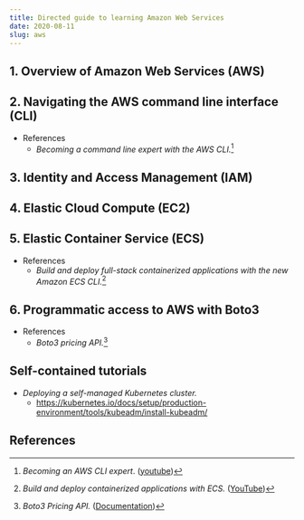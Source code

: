 ```yaml
---
title: Directed guide to learning Amazon Web Services
date: 2020-08-11
slug: aws
---
```


## 1. Overview of Amazon Web Services (AWS)

## 2. Navigating the AWS command line interface (CLI)

* References
    * _Becoming a command line expert with the AWS CLI._[^cli]

## 3. Identity and Access Management (IAM)

## 4. Elastic Cloud Compute (EC2)

## 5. Elastic Container Service (ECS)

* References
    * _Build and deploy full-stack containerized applications with the new Amazon ECS CLI._[^ecs]

## 6. Programmatic access to AWS with Boto3
* References
    * _Boto3 pricing API._[^boto]

## Self-contained tutorials
* _Deploying a self-managed Kubernetes cluster._
    * https://kubernetes.io/docs/setup/production-environment/tools/kubeadm/install-kubeadm/

## References

[^cli]: _Becoming an AWS CLI expert_. ([youtube](https://www.youtube.com/watch?v=qiPt1NoyZm0))

[^boto]: _Boto3 Pricing API._ ([Documentation](https://boto3.amazonaws.com/v1/documentation/api/latest/reference/services/pricing.html))

[^ecs]: _Build and deploy containerized applications with ECS._ ([YouTube](https://www.youtube.com/watch?v=Fg9j_zlwg7c))
